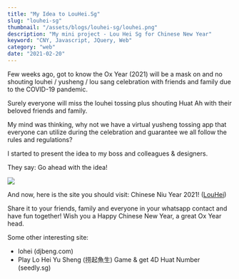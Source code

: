 ```yaml
---
title: "My Idea to LouHei.Sg"
slug: "louhei-sg"
thumbnail: "/assets/blogs/louhei-sg/louhei.png"
description: "My mini project - Lou Hei Sg for Chinese New Year"
keyword: "CNY, Javascript, JQuery, Web"
category: "web"
date: "2021-02-20"
---
```


Few weeks ago, got to know the Ox Year (2021) will be a mask on and no shouting louhei / yusheng / lou sang celebration with friends and family due to the COVID-19 pandemic.

Surely everyone will miss the louhei tossing plus shouting Huat Ah with their beloved friends and family.

My mind was thinking, why not we have a virtual yusheng tossing app that everyone can utilize during the celebration and guarantee we all follow the rules and regulations?

I started to present the idea to my boss and colleagues & designers.

They say: Go ahead with the idea!

<div className="d-flex justify-content-center my-3">
    <img src="https://media.giphy.com/media/ivDbyCppBDxa40cmts/giphy.gif" />
</div>

And now, here is the site you should visit: Chinese Niu Year 2021! ([LouHei](https://www.lohei.sg/))

Share it to your friends, family and everyone in your whatsapp contact and have fun together!
Wish you a Happy Chinese New Year, a great Ox Year head.

Some other interesting site:

- lohei (djbeng.com)
- Play Lo Hei Yu Sheng (捞起魚生) Game & get 4D Huat Number (seedly.sg)